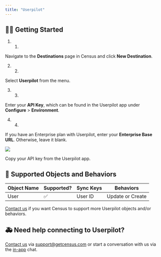 ```yaml
---
title: "Userpilot"
---
```


## 🏃‍♀️ Getting Started

1. 1.  
Navigate to the **Destinations** page in Census and click **New Destination**.

2. 2.  
Select **Userpilot** from the menu.

3. 3.  
Enter your **API Key**, which can be found in the Userpilot app under **Configure** \> **Environment**.

4. 4.  
If you have an Enterprise plan with Userpilot, enter your **Enterprise Base URL**. Otherwise, leave it blank.

![](/images/destinations/userpilot.png)

Copy your API key from the Userpilot app.

## 🔀 Supported Objects and Behaviors

| **Object Name** | **Supported?** | **Sync Keys** | **Behaviors**    |
| --------------- | -------------- | ------------- | ---------------- |
| User            | ✅              | User ID       | Update or Create |

[Contact us](mailto:support@getcensus.com) if you want Census to support more Userpilot objects and/or behaviors.

## 🚑 Need help connecting to Userpilot?

[Contact us](mailto:support@getcensus.com) via support@getcensus.com or start a conversation with us via the [in-app](https://app.getcensus.com) chat.